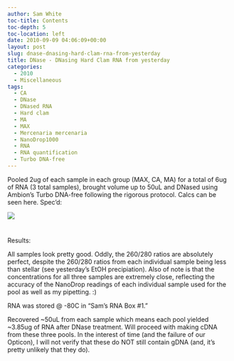 ```yaml
---
author: Sam White
toc-title: Contents
toc-depth: 5
toc-location: left
date: 2010-09-09 04:06:09+00:00
layout: post
slug: dnase-dnasing-hard-clam-rna-from-yesterday
title: DNase - DNasing Hard Clam RNA from yesterday
categories:
  - 2010
  - Miscellaneous
tags:
  - CA
  - DNase
  - DNased RNA
  - Hard clam
  - MA
  - MAX
  - Mercenaria mercenaria
  - NanoDrop1000
  - RNA
  - RNA quantification
  - Turbo DNA-free
---
```


Pooled 2ug of each sample in each group (MAX, CA, MA) for a total of 6ug of RNA (3 total samples), brought volume up to 50uL and DNased using Ambion's Turbo DNA-free following the rigorous protocol. Calcs can be seen here. Spec'd:

![](https://eagle.fish.washington.edu/Arabidopsis/RNA%20Spec%20Readings/20100908%20DNased%20RNA.JPG)



# 



Results:

All samples look pretty good. Oddly, the 260/280 ratios are absolutely perfect, despite the 260/280 ratios from each individual sample being less than stellar (see yesterday's EtOH precipiation). Also of note is that the concentrations for all three samples are extremely close, reflecting the accuracy of the NanoDrop readings of each individual sample used for the pool as well as my pipetting. :)

RNA was stored @ -80C in "Sam's RNA Box #1."

Recovered ~50uL from each sample which means each pool yielded ~3.85ug of RNA after DNase treatment. Will proceed with making cDNA from these three pools. In the interest of time (and the failure of our Opticon), I will not verify that these do NOT still contain gDNA (and, it's pretty unlikely that they do).
